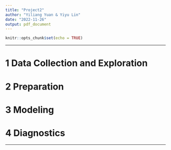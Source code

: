 ```yaml
---
title: "Project2"
author: "Yiliang Yuan & Yiyu Lin"
date: "2022-11-26"
output: pdf_document
---
```


```r
knitr::opts_chunk$set(echo = TRUE)
```

***
# 1 Data Collection and Exploration










# 2 Preparation

# 3 Modeling

# 4 Diagnostics 



***
